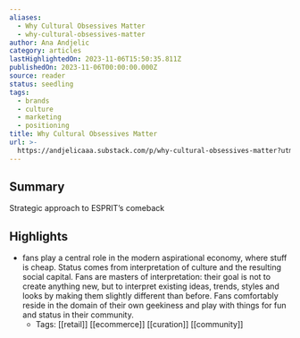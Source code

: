 ```yaml
---
aliases:
  - Why Cultural Obsessives Matter
  - why-cultural-obsessives-matter
author: Ana Andjelic
category: articles
lastHighlightedOn: 2023-11-06T15:50:35.811Z
publishedOn: 2023-11-06T00:00:00.000Z
source: reader
status: seedling
tags:
  - brands
  - culture
  - marketing
  - positioning
title: Why Cultural Obsessives Matter
url: >-
  https://andjelicaaa.substack.com/p/why-cultural-obsessives-matter?utm_source=post-email-title&publication_id=18831&post_id=138608995&utm_campaign=email-post-title&isFreemail=false&r=og9hp&utm_medium=email
---
```

## Summary

Strategic approach to ESPRIT’s comeback

## Highlights

- fans play a central role in the modern aspirational economy, where stuff is cheap. Status comes from interpretation of culture and the resulting social capital. Fans are masters of interpretation: their goal is not to create anything new, but to interpret existing ideas, trends, styles and looks by making them slightly different than before. Fans comfortably reside in the domain of their own geekiness and play with things for fun and status in their community.
    - Tags: [[retail]] [[ecommerce]] [[curation]] [[community]]
